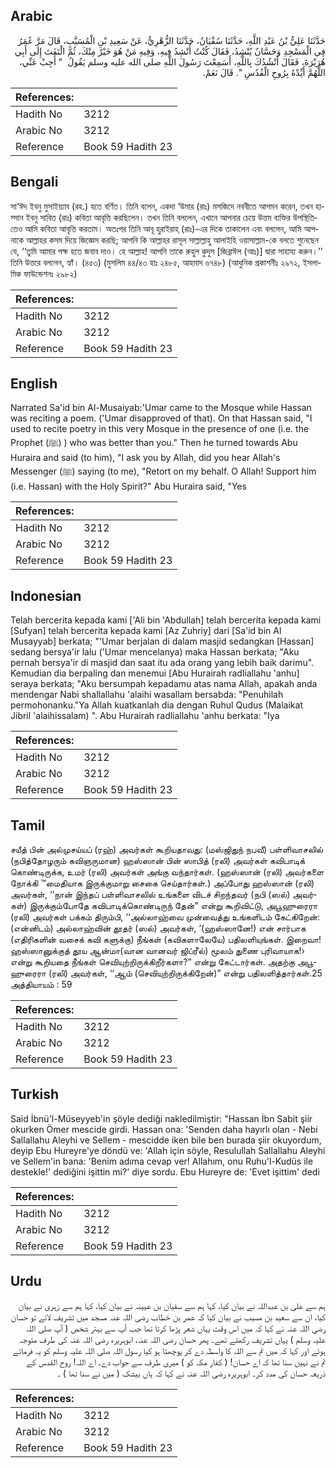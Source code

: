 ## Arabic


<div dir="rtl" lang="ar" style={{fontSize:'larger',backgroundColor:'#f8f9fa',padding:20}}>
حَدَّثَنَا عَلِيُّ بْنُ عَبْدِ اللَّهِ، حَدَّثَنَا سُفْيَانُ، حَدَّثَنَا الزُّهْرِيُّ، عَنْ سَعِيدِ بْنِ الْمُسَيَّبِ، قَالَ مَرَّ عُمَرُ فِي الْمَسْجِدِ وَحَسَّانُ يُنْشِدُ، فَقَالَ كُنْتُ أُنْشِدُ فِيهِ، وَفِيهِ مَنْ هُوَ خَيْرٌ مِنْكَ، ثُمَّ الْتَفَتَ إِلَى أَبِي هُرَيْرَةَ، فَقَالَ أَنْشُدُكَ بِاللَّهِ، أَسَمِعْتَ رَسُولَ اللَّهِ صلى الله عليه وسلم يَقُولُ ‏ "‏ أَجِبْ عَنِّي، اللَّهُمَّ أَيِّدْهُ بِرُوحِ الْقُدُسِ ‏"‏‏.‏ قَالَ نَعَمْ‏.‏
</div>
<div style={{backgroundColor:'#f8f9fa',padding:20, marginBottom: 10}}><table> <thead> <tr> <th>References:</th> <th></th> </tr> </thead> <tbody><tr><td>Hadith No</td><td>3212</td></tr><tr><td>Arabic No</td><td>3212</td></tr><tr><td>Reference</td><td>Book 59 Hadith 23</td></tr></tbody></table></div>

## Bengali


<div dir="ltr" lang="bn" style={{fontSize:'larger',backgroundColor:'#f8f9fa',padding:20}}>
সা‘ঈদ ইবনু মুসাইয়্যাব (রহ.) হতে বর্ণিত। তিনি বলেন, একদা ‘উমার (রাঃ) মসজিদে নববীতে আগমন করেন, তখন হাস্সান ইবনু সাবিত (রাঃ) কবিতা আবৃত্তি করছিলেন। তখন তিনি বললেন, এখানে আপনার চেয়ে উত্তম ব্যক্তির উপস্থিতিতেও আমি কবিতা আবৃত্তি করতাম। অতঃপর তিনি আবূ হুরাইরাহ্ (রাঃ)-এর দিকে তাকালেন এবং বললেন, আমি আপনাকে আল্লাহর কসম দিয়ে জিজ্ঞেস করছি; আপনি কি আল্লাহর রাসূল সাল্লাল্লাহু আলাইহি ওয়াসাল্লাম-কে বলতে শুনেছেন যে, ‘‘তুমি আমার পক্ষ হতে জবাব দাও। হে আল্লাহ! আপনি তাকে রুহুল কুদুস [জিব্রাঈল (আঃ)] দ্বারা সাহায্য করুন।’’ তিনি উত্তরে বললেন, হ্যাঁ। (৪৫৩) (মুসলিম ৪৪/৪৩ হাঃ ২৪৮৫, আহমাদ ৬৭৪৮) (আধুনিক প্রকাশনীঃ ২৯৭২, ইসলামিক ফাউন্ডেশনঃ ২৯৮২)
</div>
<div style={{backgroundColor:'#f8f9fa',padding:20, marginBottom: 10}}><table> <thead> <tr> <th>References:</th> <th></th> </tr> </thead> <tbody><tr><td>Hadith No</td><td>3212</td></tr><tr><td>Arabic No</td><td>3212</td></tr><tr><td>Reference</td><td>Book 59 Hadith 23</td></tr></tbody></table></div>

## English


<div dir="ltr" lang="en" style={{fontSize:'larger',backgroundColor:'#f8f9fa',padding:20}}>
Narrated Sa'id bin Al-Musaiyab:'Umar came to the Mosque while Hassan was reciting a poem. ('Umar disapproved of that). On that Hassan said, "I used to recite poetry in this very Mosque in the presence of one (i.e. the Prophet (ﷺ) ) who was better than you." Then he turned towards Abu Huraira and said (to him), "I ask you by Allah, did you hear Allah's Messenger (ﷺ) saying (to me), "Retort on my behalf. O Allah! Support him (i.e. Hassan) with the Holy Spirit?" Abu Huraira said, "Yes
</div>
<div style={{backgroundColor:'#f8f9fa',padding:20, marginBottom: 10}}><table> <thead> <tr> <th>References:</th> <th></th> </tr> </thead> <tbody><tr><td>Hadith No</td><td>3212</td></tr><tr><td>Arabic No</td><td>3212</td></tr><tr><td>Reference</td><td>Book 59 Hadith 23</td></tr></tbody></table></div>

## Indonesian


<div dir="ltr" lang="id" style={{fontSize:'larger',backgroundColor:'#f8f9fa',padding:20}}>
Telah bercerita kepada kami ['Ali bin 'Abdullah] telah bercerita kepada kami [Sufyan] telah bercerita kepada kami [Az Zuhriy] dari [Sa'id bin Al Musayyab] berkata; "'Umar berjalan di dalam masjid sedangkan [Hassan] sedang bersya'ir lalu ('Umar mencelanya) maka Hassan berkata; "Aku pernah bersya'ir di masjid dan saat itu ada orang yang lebih baik darimu". Kemudian dia berpaling dan menemui [Abu Hurairah radliallahu 'anhu] seraya berkata; "Aku bersumpah kepadamu atas nama Allah, apakah anda mendengar Nabi shallallahu 'alaihi wasallam bersabda: "Penuhilah permohonanku."Ya Allah kuatkanlah dia dengan Ruhul Qudus (Malaikat Jibril 'alaihissalam) ". Abu Hurairah radliallahu 'anhu berkata: "Iya
</div>
<div style={{backgroundColor:'#f8f9fa',padding:20, marginBottom: 10}}><table> <thead> <tr> <th>References:</th> <th></th> </tr> </thead> <tbody><tr><td>Hadith No</td><td>3212</td></tr><tr><td>Arabic No</td><td>3212</td></tr><tr><td>Reference</td><td>Book 59 Hadith 23</td></tr></tbody></table></div>

## Tamil


<div dir="ltr" lang="ta" style={{fontSize:'larger',backgroundColor:'#f8f9fa',padding:20}}>
சயீத் பின் அல்முசய்யப் (ரஹ்) அவர்கள் கூறியதாவது: (மஸ்ஜிதுந் நபவீ) பள்ளிவாசலில் (நபித்தோழரும் கவிஞருமான) ஹஸ்ஸான் பின் ஸாபித் (ரலி) அவர்கள் கவிபாடிக் கொண்டிருக்க, உமர் (ரலி) அவர்கள் அங்கு வந்தார்கள். (ஹஸ்ஸான் (ரலி) அவர்களை நோக்கி ™மைதியாக இருக்குமாறு சைகை செய்தார்கள்.) அப்போது ஹஸ்ஸான் (ரலி) அவர்கள், ‘‘நான் இந்தப் பள்ளிவாசலில் உங்களை விடச் சிறந்தவர் (நபி (ஸல்) அவர்கள்) இருக்கும்போதே கவிபாடிக்கொண்டிருந் தேன்” என்று கூறிவிட்டு, அபூஹுரைரா (ரலி) அவர்கள் பக்கம் திரும்பி, ‘‘அல்லாஹ்வை முன்வைத்து உங்களிடம் கேட்கிறேன்: (என்னிடம்) அல்லாஹ்வின் தூதர் (ஸல்) அவர்கள், ‘(ஹஸ்ஸானே!) என் சார்பாக (எதிரிகளின் வசைக் கவி களுக்கு) நீங்கள் (கவிகளாலேயே) பதிலளியுங்கள். இறைவா! ஹஸ்ஸானுக்குத் தூய ஆன்மா(வான வானவர் ஜிப்ரீல்) மூலம் துணை புரிவாயாக!› என்று கூறியதை நீங்கள் செவியுற்றிருக்கிறீர்களா?” என்று கேட்டார்கள். அதற்கு அபூஹுரைரா (ரலி) அவர்கள், ‘‘ஆம் (செவியுற்றிருக்கிறேன்)” என்று பதிலளித்தார்கள்.25 அத்தியாயம் : 59
</div>
<div style={{backgroundColor:'#f8f9fa',padding:20, marginBottom: 10}}><table> <thead> <tr> <th>References:</th> <th></th> </tr> </thead> <tbody><tr><td>Hadith No</td><td>3212</td></tr><tr><td>Arabic No</td><td>3212</td></tr><tr><td>Reference</td><td>Book 59 Hadith 23</td></tr></tbody></table></div>

## Turkish


<div dir="ltr" lang="tr" style={{fontSize:'larger',backgroundColor:'#f8f9fa',padding:20}}>
Said İbnü'l-Müseyyeb'in şöyle dediği nakledilmiştir: "Hassan İbn Sabit şiir okurken Ömer mescide girdi. Hassan ona: 'Senden daha hayırlı olan - Nebi Sallallahu Aleyhi ve Sellem - mescidde iken bile ben burada şiir okuyordum, deyip Ebu Hureyre'ye döndü ve: 'Allah için söyle, Resulullah Sallallahu Aleyhi ve Sellem'in bana: 'Benim adıma cevap ver! Allahım, onu Ruhu'l-Kudüs ile destekle!' dediğini işittin mi?' diye sordu. Ebu Hureyre de: 'Evet işittim' dedi
</div>
<div style={{backgroundColor:'#f8f9fa',padding:20, marginBottom: 10}}><table> <thead> <tr> <th>References:</th> <th></th> </tr> </thead> <tbody><tr><td>Hadith No</td><td>3212</td></tr><tr><td>Arabic No</td><td>3212</td></tr><tr><td>Reference</td><td>Book 59 Hadith 23</td></tr></tbody></table></div>

## Urdu


<div dir="rtl" lang="ur" style={{fontSize:'larger',backgroundColor:'#f8f9fa',padding:20}}>
ہم سے علی بن عبداللہ نے بیان کیا، کہا ہم سے سفیان بن عیینہ نے بیان کیا، کہا ہم سے زہری نے بیان کیا، ان سے سعید بن مسیب نے بیان کیا کہ عمر بن خطاب رضی اللہ عنہ مسجد میں تشریف لائے تو حسان رضی اللہ عنہ نے کہا کہ میں اس وقت یہاں شعر پڑھا کرتا تھا جب آپ سے بہتر شخص ( آپ صلی اللہ علیہ وسلم ) یہاں تشریف رکھتے تھے۔ پھر حسان رضی اللہ عنہ، ابوہریرہ رضی اللہ عنہ کی طرف متوجہ ہوئے اور کہا کہ میں تم سے اللہ کا واسطہ دے کر پوچھتا ہو کیا رسول اللہ صلی اللہ علیہ وسلم کو یہ فرماتے تم نے نہیں سنا تھا کہ اے حسان! ( کفار مکہ کو ) میری طرف سے جواب دے۔ اے اللہ! روح القدس کے ذریعہ حسان کی مدد کر۔ ابوہریرہ رضی اللہ عنہ نے کہا کہ ہاں بیشک ( میں نے سنا تھا ) ۔
</div>
<div style={{backgroundColor:'#f8f9fa',padding:20, marginBottom: 10}}><table> <thead> <tr> <th>References:</th> <th></th> </tr> </thead> <tbody><tr><td>Hadith No</td><td>3212</td></tr><tr><td>Arabic No</td><td>3212</td></tr><tr><td>Reference</td><td>Book 59 Hadith 23</td></tr></tbody></table></div>